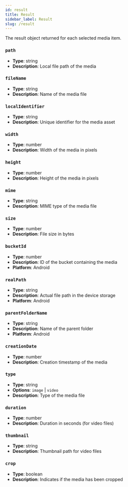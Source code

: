 ```yaml
---
id: result
title: Result
sidebar_label: Result
slug: /result
---
```


The result object returned for each selected media item.

### `path`

- **Type**: string
- **Description**: Local file path of the media

### `fileName`

- **Type**: string
- **Description**: Name of the media file

### `localIdentifier`

- **Type**: string
- **Description**: Unique identifier for the media asset

### `width`

- **Type**: number
- **Description**: Width of the media in pixels

### `height`

- **Type**: number
- **Description**: Height of the media in pixels

### `mime`

- **Type**: string
- **Description**: MIME type of the media file

### `size`

- **Type**: number
- **Description**: File size in bytes

### `bucketId`

- **Type**: number
- **Description**: ID of the bucket containing the media
- **Platform**: Android

### `realPath`

- **Type**: string
- **Description**: Actual file path in the device storage
- **Platform**: Android

### `parentFolderName`

- **Type**: string
- **Description**: Name of the parent folder
- **Platform**: Android

### `creationDate`

- **Type**: number
- **Description**: Creation timestamp of the media

### `type`

- **Type**: string
- **Options**: `image` | `video`
- **Description**: Type of the media file

### `duration`

- **Type**: number
- **Description**: Duration in seconds (for video files)

### `thumbnail`

- **Type**: string
- **Description**: Thumbnail path for video files

### `crop`

- **Type**: boolean
- **Description**: Indicates if the media has been cropped
